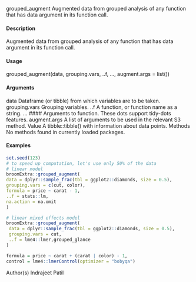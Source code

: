 grouped_augment
Augmented data from grouped analysis of any function that has data
argument in its function call.

#### Description

Augmented data from grouped analysis of any function that has data argument in its function call.

#### Usage

grouped_augment(data, grouping.vars, ..f, ..., augment.args = list())

#### Arguments

data Dataframe (or tibble) from which variables are to be taken.
grouping.vars Grouping variables.
..f A function, or function name as a string.
... 
#### Arguments
 to function.
These dots support tidy-dots features.
augment.args A list of arguments to be used in the relevant S3 method.
Value
A tibble::tibble() with information about data points.
Methods
No methods found in currently loaded packages.

#### Examples
```r
set.seed(123)
# to speed up computation, let's use only 50% of the data
# linear model
broomExtra::grouped_augment(
data = dplyr::sample_frac(tbl = ggplot2::diamonds, size = 0.5),
grouping.vars = c(cut, color),
formula = price ~ carat - 1,
..f = stats::lm,
na.action = na.omit
)
```

```r
# linear mixed effects model
broomExtra::grouped_augment(
 data = dplyr::sample_frac(tbl = ggplot2::diamonds, size = 0.5),
 grouping.vars = cut,
 ..f = lme4::lmer,grouped_glance
)

formula = price ~ carat + (carat | color) - 1,
control = lme4::lmerControl(optimizer = "bobyqa")
```

Author(s)
Indrajeet Patil
